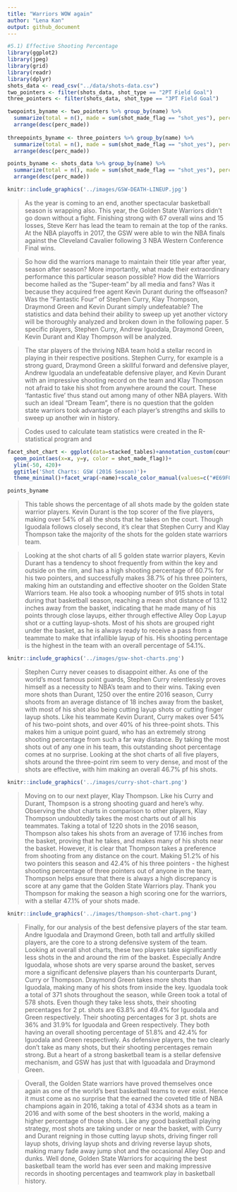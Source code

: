 ```yaml
---
title: "Warriors WOW again"
author: "Lena Kan"
output: github_document
---
```


```r

#5.1) Effective Shooting Percentage 
library(ggplot2)
library(jpeg)
library(grid)
library(readr)
library(dplyr)
shots_data <- read_csv("../data/shots-data.csv")
two_pointers <- filter(shots_data, shot_type == "2PT Field Goal")
three_pointers <- filter(shots_data, shot_type == "3PT Field Goal")

twopoints_byname <- two_pointers %>% group_by(name) %>% 
  summarize(total = n(), made = sum(shot_made_flag == "shot_yes"), perc_made = made/total*100)%>%
  arrange(desc(perc_made))
  
threepoints_byname <- three_pointers %>% group_by(name) %>% 
  summarize(total = n(), made = sum(shot_made_flag == "shot_yes"), perc_made = made/total*100)%>%
  arrange(desc(perc_made))

points_byname <- shots_data %>% group_by(name) %>% 
  summarize(total = n(), made = sum(shot_made_flag == "shot_yes"), perc_made = made/total*100)%>%
  arrange(desc(perc_made))

```


```r
knitr::include_graphics('../images/GSW-DEATH-LINEUP.jpg')


```


> As the year is coming to an end, another spectacular basketball season is wrapping also. This year, the Golden State Warriors didn't go down without a fight. Finishing strong with 67 overall wins and 15 losses, Steve Kerr has lead the team to remain at the top of the ranks. At the NBA playoffs in 2017, the GSW were able to win the NBA finals against the Cleveland Cavalier following 3 NBA Western Conference Final wins. 

> So how did the warriors manage to maintain their title year after year, season after season? More importantly, what made their extraordinary performance this particular season possible? How did the Warriors become hailed as the "Super-team" by all media and fans? Was it because they acquired free agent Kevin Durant during the offseason? Was the "Fantastic Four" of Stephen Curry, Klay Thompson, Draymond Green and Kevin Durant simply undefeatable? The statistics and data behind their ability to sweep up yet another victory will be thoroughly analyzed and broken down in the following paper.  5 specific players, Stephen Curry, Andrew Iguodala, Draymond Green, Kevin Durant and Klay Thompson will be analyzed. 

> The star players of the thriving NBA team hold a stellar record in playing in their respective positions. Stephen Curry, for example is a strong guard, Draymond Green a skillful forward and defensive player, Andrew Iguodala an undefeatable defensive player, and Kevin Durant with an impressive shooting record on the team and Klay Thompson not afraid to take his shot from anywhere around the court. These 'fantastic five' thus stand out among many of other NBA players. With such an ideal "Dream Team", there is no question that the golden state warriors took advantage of each player's strengths and skills to sweep up another win in history. 

> Codes used to calculate team statistics were created in the R-statistical program and 

```r
facet_shot_chart <- ggplot(data=stacked_tables)+annotation_custom(court_image, -250, 250, -50, 420)+
  geom_point(aes(x=x, y=y, color = shot_made_flag))+
  ylim(-50, 420)+
  ggtitle('Shot Charts: GSW (2016 Season)')+
  theme_minimal()+facet_wrap(~name)+scale_color_manual(values=c("#E69F00", "#56B4E9"))


```
```r
points_byname


```
> This table shows the percentage of all shots made by the golden state warrior players. Kevin Durant is the top scorer of the five players, making over 54% of all the shots that he takes on the court. Though Iguodala follows closely second, it's clear that Stephen Curry and Klay Thompson take the majority of the shots for the golden state warriors team.

> Looking at the shot charts of all 5 golden state warrior players, Kevin Durant has a tendency to shoot frequently from within the key and outside on the rim, and has a high shooting percentage of 60.7% for his two pointers, and successfully makes 38.7% of his three pointers, making him an outstanding and effective shooter on the Golden State Warriors team. He also took a whooping number of 915 shots in total during that basketball season, reaching a mean shot distance of 13.12 inches away from the basket, indicating that he made many of his points through close layups, either through effective Alley Oop Layup shot or a cutting layup-shots. Most of his shots are grouped right under the basket, as he is always ready to receive a pass from a teammate to make that infallible layup of his. His shooting percentage is the highest in the team with an overall percentage of 54.1%. 

```r
knitr::include_graphics('../images/gsw-shot-charts.png')
```
> Stephen Curry never ceases to disappoint either. As one of the world's most famous point guards, Stephen Curry relentlessly proves himself as a necessity to NBA's team and to their wins. Taking even more shots than Durant, 1250 over the entire 2016 season, Curry shoots from an average distance of 18 inches away from the basket, with most of his shot also being cutting layup shots or cutting finger layup shots. Like his teammate Kevin Durant, Curry makes over 54% of his two-point shots, and over 40% of his three-point shots. This makes him a unique point guard, who has an extremely strong shooting percentage from such a far way distance. By taking the most shots out of any one in his team, this outstanding shoot percentage comes at no surprise. Looking at the shot charts of all five players, shots around the three-point rim seem to very dense, and most of the shots are effective, with him making an overall 46.7% pf his shots. 


```r

knitr::include_graphics('../images/curry-shot-chart.png')
```

> Moving on to our next player, Klay Thompson. Like his Curry and Durant, Thompson is a strong shooting guard and here's why. Observing the shot charts in comparison to other players, Klay Thompson undoubtedly takes the most charts out of all his teammates. Taking a total of 1220 shots in the 2016 season, Thompson also takes his shots from an average of 17.16 inches from the basket, proving that he takes, and makes many of his shots near the basket. However, it is clear that Thompson takes a preference from shooting from any distance on the court. Making 51.2% of his two pointers this season and 42.4% of his three pointers - the highest shooting percentage of three pointers out of anyone in the team, Thompson helps ensure that there is always a high discrepancy is score at any game that the Golden State Warriors play. Thank you Thompson for making the season a high scoring one for the warriors, with a stellar 47.1% of your shots made.

```r

knitr::include_graphics('../images/thompson-shot-chart.png')
```

> Finally, for our analysis of the best defensive players of the star team. Andre Iguodala and Draymond Green, both tall and artfully skilled players, are the core to a strong defensive system of the team. Looking at overall shot charts, these two players take significantly less shots in the and around the rim of the basket. Especially Andre Iguodala, whose shots are very sparse around the basket, serves more a significant defensive players than his counterparts Durant, Curry or Thompson. Draymond Green takes more shots than Iguodala, making many of his shots from inside the key. Iguodala took a total of 371 shots throughout the season, while Green took a total of 578 shots. Even though they take less shots, their shooting percentages for 2 pt. shots are 63.8% and 49.4% for Iguodala and Green respectively. Their shooting percentages for 3 pt. shots are 36% and 31.9% for Iguodala and Green respectively. They both having an overall shooting percentage of 51.8% and 42.4% for Iguodala and Green respectively. As defensive players, the two clearly don't take as many shots, but their shooting percentages remain strong. But a heart of a strong basketball team is a stellar defensive mechanism, and GSW has just that with Iguoadala and Draymond Green.

> Overall, the Golden State warriors have proved themselves once again as one of the world's best basketball teams to ever exist. Hence it must come as no surprise that the earned the coveted title of NBA champions again in 2016, taking a total of 4334 shots as a team in 2016 and with some of the best shooters in the world, making a higher percentage of those shots. Like any good basketball playing strategy, most shots are taking under or near the basket, with Curry and Durant reigning in those cutting layup shots, driving finger roll layup shots, driving layup shots and driving reverse layup shots, making many fade away jump shot and the occasional Alley Oop and dunks. Well done, Golden State Warriors for acquiring the best basketball team the world has ever seen and making impressive records in shooting percentages and teamwork play in basketball history. 